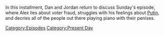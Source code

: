 {{DEFAULTSORT:
    #_EPISODE_0872:November 26, 2023
}}{{Episode
    | title           = November 26, 2023
    | caption         = Listen to this episode on [https://knowledgefight.libsyn.com/872-november-26-2023 Libsyn], Read the [[Transcript/872: November 26, 2023|Unofficial Transcript]], View discussion on [https://reddit.com/186icvt Reddit]
    | episodeNumber   = 872
    | length          = 01:46:30
    | airDate         = November 29, 2023
    | coverageDate    = November 26, 2023
    | episodeType     = [[:Category:Present Day|Present Day]]
    | appearance      = [[Barack Obama]], [[Mitt Romney]], [[Vladimir Putin]], [[Donald Trump]]
    | previousEpisode = [[Taking A Lil' Breaky]]
    | nextEpisode     = [[873: March 24, 2004]]
}}

{{Stub}}

In this installment, Dan and Jordan return to discuss Sunday's episode, where Alex lies about voter fraud, struggles with his feelings about [[Vladimir Putin|Putin]], and decries all of the people out there playing piano with their penises.

[[Category:Episodes]]
[[Category:Present Day]]
